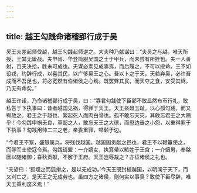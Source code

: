 ```yaml
---
---
---
```

title: 越王勾践命诸稽郢行成于吴
---


吴王夫差起师伐越，越王勾践起师逆之。大夫种乃献谋曰：“夫吴之与越，唯天所授，王其无庸战。夫申胥、华登简服吴国之士于甲兵，而未尝有所挫也。夫一人善射，百夫决拾，胜未可成也。夫谋必素见成事焉，而后履之，不可以授命。王不如设戎，约辞行成，以喜其民，以广侈吴王之心。吾以卜之于天，天若弃吴，必许吾成而不吾足也，将必宽然有伯诸侯之心焉。既罢弊其民，而天夺之食，安受其烬，乃无有命矣。”

越王许诺，乃命诸稽郢行成于吴，曰：“寡君勾践使下臣郢不敢显然布币行礼，敢私告于下执事曰：昔者越国见祸，得罪于天王。天王亲趋玉趾，以心孤勾践，而又宥赦之。君王之于越也，繄起死人而肉白骨也。孤不敢忘天灾，其敢忘君王之大赐乎！今勾践申祸无良，草鄙之人，敢忘天王之大德，而思边垂之小怨，以重得罪于下执事？勾践用帅二三之老，亲委重罪，顿颡于边。

“今君王不察，盛怒属兵，将残伐越国。越国固贡献之邑也，君王不以鞭箠使之，而辱军士使寇令焉。勾践请盟：一介嫡女，执箕帚以畡姓于王宫；一介嫡男，奉槃匜以随诸御；春秋贡献，不解于王府。天王岂辱裁之？亦征诸侯之礼也。

“夫谚曰：‘狐埋之而狐搰之，是以无成功。’今天王既封植越国，以明闻于天下，而又刈亡之，是天王之无成劳也。虽四方之诸侯，则何实以事吴？敢使下臣尽辞，唯天王秉利度义焉！”

